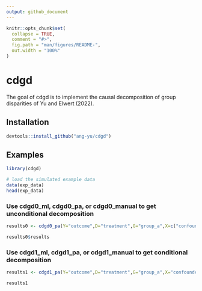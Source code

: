 ```yaml
---
output: github_document
---
```


```r
knitr::opts_chunk$set(
  collapse = TRUE,
  comment = "#>",
  fig.path = "man/figures/README-",
  out.width = "100%"
)
```

# cdgd

<!-- badges: start -->
<!-- badges: end -->

The goal of cdgd is to implement the causal decomposition of group disparities of Yu and Elwert (2022).

## Installation

``` r
devtools::install_github("ang-yu/cdgd")
```

## Examples 
  
```r
library(cdgd)

# load the simulated example data
data(exp_data)
head(exp_data)
```

### Use cdgd0_ml, cdgd0_pa, or cdgd0_manual to get unconditional decomposition

```r
results0 <- cdgd0_pa(Y="outcome",D="treatment",G="group_a",X=c("confounder","Q"),data=exp_data,alpha=0.05)

results0$results
```

### Use cdgd1_ml, cdgd1_pa, or cdgd1_manual to get conditional decomposition 

```r
results1 <- cdgd1_pa(Y="outcome",D="treatment",G="group_a",X="confounder",Q="Q",data=exp_data,alpha=0.05)

results1
```
